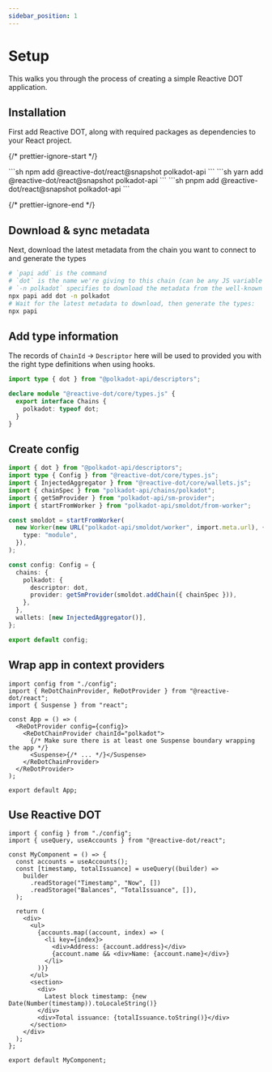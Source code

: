```yaml
---
sidebar_position: 1
---
```



# Setup

This walks you through the process of creating a simple Reactive DOT application.

## Installation

First add Reactive DOT, along with required packages as dependencies to your React project.

{/* prettier-ignore-start */}

<Tabs>
  <TabItem value="npm" label="npm" default>
    ```sh
    npm add @reactive-dot/react@snapshot polkadot-api
    ```
  </TabItem>
  <TabItem value="yarn" label="yarn">
    ```sh
    yarn add @reactive-dot/react@snapshot polkadot-api
    ```
  </TabItem>
    <TabItem value="pnpm" label="pnpm">
    ```sh
    pnpm add @reactive-dot/react@snapshot polkadot-api
    ```
  </TabItem>
</Tabs>

{/* prettier-ignore-end */}

## Download & sync metadata

Next, download the latest metadata from the chain you want to connect to and generate the types

```sh
# `papi add` is the command
# `dot` is the name we're giving to this chain (can be any JS variable name)
# `-n polkadot` specifies to download the metadata from the well-known chain polkadot
npx papi add dot -n polkadot
# Wait for the latest metadata to download, then generate the types:
npx papi
```

## Add type information

The records of `ChainId` -> `Descriptor` here will be used to provided you with the right type definitions when using hooks.

```ts title="redot.d.ts"
import type { dot } from "@polkadot-api/descriptors";

declare module "@reactive-dot/core/types.js" {
  export interface Chains {
    polkadot: typeof dot;
  }
}
```

## Create config

```ts title="config.ts"
import { dot } from "@polkadot-api/descriptors";
import type { Config } from "@reactive-dot/core/types.js";
import { InjectedAggregator } from "@reactive-dot/core/wallets.js";
import { chainSpec } from "polkadot-api/chains/polkadot";
import { getSmProvider } from "polkadot-api/sm-provider";
import { startFromWorker } from "polkadot-api/smoldot/from-worker";

const smoldot = startFromWorker(
  new Worker(new URL("polkadot-api/smoldot/worker", import.meta.url), {
    type: "module",
  }),
);

const config: Config = {
  chains: {
    polkadot: {
      descriptor: dot,
      provider: getSmProvider(smoldot.addChain({ chainSpec })),
    },
  },
  wallets: [new InjectedAggregator()],
};

export default config;
```

## Wrap app in context providers

```tsx title="App.tsx"
import config from "./config";
import { ReDotChainProvider, ReDotProvider } from "@reactive-dot/react";
import { Suspense } from "react";

const App = () => (
  <ReDotProvider config={config}>
    <ReDotChainProvider chainId="polkadot">
      {/* Make sure there is at least one Suspense boundary wrapping the app */}
      <Suspense>{/* ... */}</Suspense>
    </ReDotChainProvider>
  </ReDotProvider>
);

export default App;
```

## Use Reactive DOT

```tsx title="MyComponent.tsx"
import { config } from "./config";
import { useQuery, useAccounts } from "@reactive-dot/react";

const MyComponent = () => {
  const accounts = useAccounts();
  const [timestamp, totalIssuance] = useQuery((builder) =>
    builder
      .readStorage("Timestamp", "Now", [])
      .readStorage("Balances", "TotalIssuance", []),
  );

  return (
    <div>
      <ul>
        {accounts.map((account, index) => (
          <li key={index}>
            <div>Address: {account.address}</div>
            {account.name && <div>Name: {account.name}</div>}
          </li>
        ))}
      </ul>
      <section>
        <div>
          Latest block timestamp: {new Date(Number(timestamp)).toLocaleString()}
        </div>
        <div>Total issuance: {totalIssuance.toString()}</div>
      </section>
    </div>
  );
};

export default MyComponent;
```
